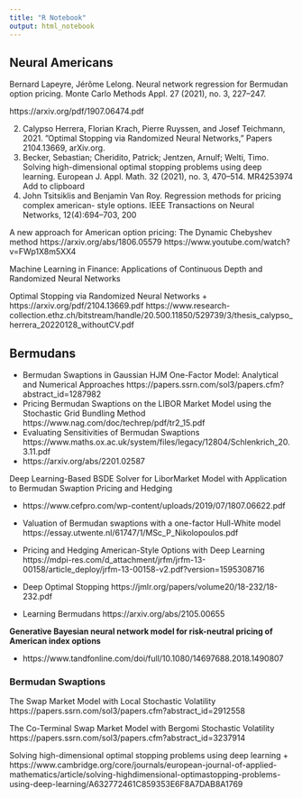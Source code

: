 ```yaml
---
title: "R Notebook"
output: html_notebook
---
```


## Neural Americans

Bernard Lapeyre, Jérôme Lelong. Neural network regression for Bermudan option pricing.
Monte Carlo Methods Appl. 27 (2021), no. 3, 227–247.

https://arxiv.org/pdf/1907.06474.pdf

2. Calypso Herrera, Florian Krach, Pierre Ruyssen, and Josef Teichmann, 2021. ”Optimal
Stopping via Randomized Neural Networks,” Papers 2104.13669, arXiv.org.
3. Becker, Sebastian; Cheridito, Patrick; Jentzen, Arnulf; Welti, Timo. Solving high-dimensional
optimal stopping problems using deep learning. European J. Appl. Math. 32 (2021), no. 3,
470–514. MR4253974 Add to clipboard
4. John Tsitsiklis and Benjamin Van Roy. Regression methods for pricing complex american-
style options. IEEE Transactions on Neural Networks, 12(4):694–703, 200

A new approach for American option pricing: The Dynamic Chebyshev method
https://arxiv.org/abs/1806.05579
https://www.youtube.com/watch?v=FWp1X8m5XX4

Machine Learning in Finance:
Applications of Continuous Depth
and Randomized Neural Networks
	


Optimal Stopping via Randomized Neural Networks
+ https://arxiv.org/pdf/2104.13669.pdf
https://www.research-collection.ethz.ch/bitstream/handle/20.500.11850/529739/3/thesis_calypso_herrera_20220128_withoutCV.pdf

## Bermudans
 
+ Bermudan Swaptions in Gaussian HJM One-Factor Model: Analytical and Numerical Approaches https://papers.ssrn.com/sol3/papers.cfm?abstract_id=1287982
+ Pricing Bermudan Swaptions on the LIBOR Market Model
using the Stochastic Grid Bundling Method https://www.nag.com/doc/techrep/pdf/tr2_15.pdf
+ Evaluating Sensitivities of Bermudan Swaptions https://www.maths.ox.ac.uk/system/files/legacy/12804/Schlenkrich_20.3.11.pdf
+ https://arxiv.org/abs/2201.02587

Deep Learning-Based BSDE Solver for LiborMarket Model with Application to Bermudan Swaption Pricing and Hedging

+ https://www.cefpro.com/wp-content/uploads/2019/07/1807.06622.pdf

+ Valuation of Bermudan swaptions with a one-factor
Hull-White model https://essay.utwente.nl/61747/1/MSc_P_Nikolopoulos.pdf

+ Pricing and Hedging American-Style Options with Deep Learning https://mdpi-res.com/d_attachment/jrfm/jrfm-13-00158/article_deploy/jrfm-13-00158-v2.pdf?version=1595308716

+ Deep Optimal Stopping https://jmlr.org/papers/volume20/18-232/18-232.pdf

+ Learning Bermudans https://arxiv.org/abs/2105.00655	

**Generative Bayesian neural network model for risk-neutral pricing of American index options**

+ https://www.tandfonline.com/doi/full/10.1080/14697688.2018.1490807

### Bermudan Swaptions

The Swap Market Model with Local Stochastic Volatility
https://papers.ssrn.com/sol3/papers.cfm?abstract_id=2912558


The Co-Terminal Swap Market Model with Bergomi Stochastic Volatility
https://papers.ssrn.com/sol3/papers.cfm?abstract_id=3237914


Solving high-dimensional optimal stopping problems using deep learning
+ https://www.cambridge.org/core/journals/european-journal-of-applied-mathematics/article/solving-highdimensional-optimastopping-problems-using-deep-learning/A632772461C859353E6F8A7DAB8A1769

